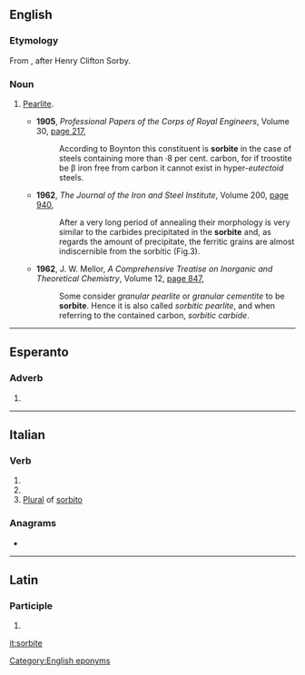==English==

===Etymology===
From {{suffix|Sorby|ite|gloss1=a surname|lang=en}}, after Henry Clifton Sorby.

===Noun===
{{en-noun}}

# {{label|en|obsolete}} [[pearlite|Pearlite]].
#* '''1905''', ''Professional Papers of the Corps of Royal Engineers'', Volume 30, [http://books.google.com/books?id=CNEcAQAAMAAJ&q=%22sorbite%7Csorbites%22+-intitle:%22%22&dq=%22sorbite%7Csorbites%22+-intitle:%22%22&hl=en&ei=vvmwTobVIKvQmAW9x_GmAg&sa=X&oi=book_result&ct=result&resnum=5&ved=0CEMQ6AEwBA page 217],
#*: According to Boynton this constituent is '''sorbite''' in the case of steels containing more than ·8 per cent. carbon, for if troostite be β iron free from carbon it cannot exist in hyper-''eutectoid'' steels.
#* '''1962''', ''The Journal of the Iron and Steel Institute'', Volume 200, [http://books.google.com/books?id=lKpNAAAAYAAJ&q=%22sorbite%7Csorbites%22+-intitle:%22%22&dq=%22sorbite%7Csorbites%22+-intitle:%22%22&hl=en&ei=vvmwTobVIKvQmAW9x_GmAg&sa=X&oi=book_result&ct=result&resnum=8&ved=0CFIQ6AEwBw page 940],
#*: After a very long period of annealing their morphology is very similar to the carbides precipitated in the '''sorbite''' and, as regards the amount of precipitate, the ferritic grains are almost indiscernible from the sorbitic (Fig.3).
#* '''1962''', J. W. Mellor, ''A Comprehensive Treatise on Inorganic and Theoretical Chemistry'', Volume 12, [http://books.google.com/books?id=-DRCAQAAIAAJ&q=%22sorbite%7Csorbites%22+-intitle:%22%22&dq=%22sorbite%7Csorbites%22+-intitle:%22%22&hl=en&ei=Iv-wTt-XNMX-mAX-8YSyAg&sa=X&oi=book_result&ct=result&resnum=5&ved=0CDgQ6AEwBDgK page 847],
#*: Some consider ''granular pearlite'' or ''granular cementite'' to be '''sorbite'''. Hence it is also called ''sorbitic pearlite'', and when referring to the contained carbon, ''sorbitic carbide''.

----

==Esperanto==

===Adverb===
{{eo-part}}

# {{eo-form of|sorb|ite}}

----

==Italian==

===Verb===
{{head|it|verb form|cat2=past participle forms}}

# {{inflection of|sorbire||2|p|pres|indc|lang=it}}
# {{inflection of|sorbire||2|p|impr|lang=it}}
# [[plural|Plural]] of [[sorbito]]

===Anagrams===
* {{l|it|borsite}}

[[Category:English eponyms]]

----

==Latin==

===Participle===
{{la-part-form|sorbite}}

# {{inflection of|sorbitus||voc|m|s|lang=la}}

[[it:sorbite]]